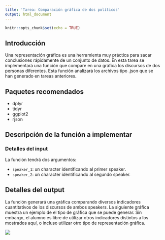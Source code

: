 ```yaml
---
title: 'Tarea: Comparación gráfica de dos políticos'
output: html_document
---
```


```r
knitr::opts_chunk$set(echo = TRUE)
```

## Introducción

Una representación gráfica es una herramienta muy práctica para sacar conclusiones rápidamente de un conjunto de datos. En esta tarea se implementará una función que compare en una gráfica los discursos de dos personas diferentes. Esta función analizará los archivos tipo .json que se han generado en tareas anteriores.

## Paquetes recomendados

* dplyr
* tidyr
* ggplot2
* rjson

## Descripción de la función a implementar

### Detalles del input

La función tendrá dos argumentos:

* `speaker_1`: un character identificando al primer speaker.
* `speaker_2`: un character identificando al segundo speaker.

## Detalles del output

La función generará una gráfica comparando diversos indicadores cuantitativos de los discursos de ambos speakers. La siguiente gráfica muestra un ejemplo de el tipo de gráfica que se puede generar. Sin embargo, el alumno es libre de utilizar otros indicadores distintos a los mostrados aquí, o incluso utilizar otro tipo de representación gráfica.

![](obama-vs-trump.png)





























